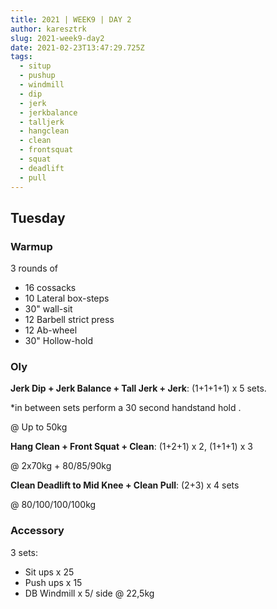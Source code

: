 ```yaml
---
title: 2021 | WEEK9 | DAY 2
author: karesztrk
slug: 2021-week9-day2
date: 2021-02-23T13:47:29.725Z
tags:
  - situp
  - pushup
  - windmill
  - dip
  - jerk
  - jerkbalance
  - talljerk
  - hangclean
  - clean
  - frontsquat
  - squat
  - deadlift
  - pull
---
```


## Tuesday

### Warmup

3 rounds of

- 16 cossacks
- 10 Lateral box-steps
- 30" wall-sit
- 12 Barbell strict press
- 12 Ab-wheel
- 30" Hollow-hold

### Oly

**Jerk Dip + Jerk Balance + Tall Jerk + Jerk**: (1+1+1+1) x 5 sets.

\*in between sets perform a 30 second handstand hold .

@ Up to 50kg

**Hang Clean + Front Squat + Clean**: (1+2+1) x 2, (1+1+1) x 3

@ 2x70kg + 80/85/90kg

**Clean Deadlift to Mid Knee + Clean Pull**: (2+3) x 4 sets

@ 80/100/100/100kg

### Accessory

3 sets:

- Sit ups x 25
- Push ups x 15
- DB Windmill x 5/ side @ 22,5kg
